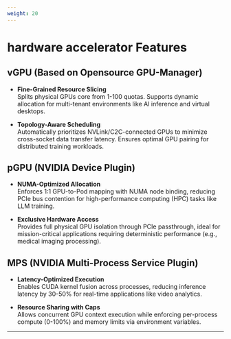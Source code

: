 ```yaml
---
weight: 20
---
```



# hardware accelerator Features

## vGPU (Based on Opensource GPU-Manager)
- **Fine-Grained Resource Slicing**  
  Splits physical GPUs core from 1-100 quotas. Supports dynamic allocation for multi-tenant environments like AI inference and virtual desktops.

- **Topology-Aware Scheduling**  
  Automatically prioritizes NVLink/C2C-connected GPUs to minimize cross-socket data transfer latency. Ensures optimal GPU pairing for distributed training workloads.

## pGPU (NVIDIA Device Plugin)
- **NUMA-Optimized Allocation**  
  Enforces 1:1 GPU-to-Pod mapping with NUMA node binding, reducing PCIe bus contention for high-performance computing (HPC) tasks like LLM training.

- **Exclusive Hardware Access**  
  Provides full physical GPU isolation through PCIe passthrough, ideal for mission-critical applications requiring deterministic performance (e.g., medical imaging processing).

## MPS (NVIDIA Multi-Process Service Plugin)
- **Latency-Optimized Execution**  
  Enables CUDA kernel fusion across processes, reducing inference latency by 30-50% for real-time applications like video analytics.

- **Resource Sharing with Caps**  
  Allows concurrent GPU context execution while enforcing per-process compute (0-100%) and memory limits via environment variables.

---

